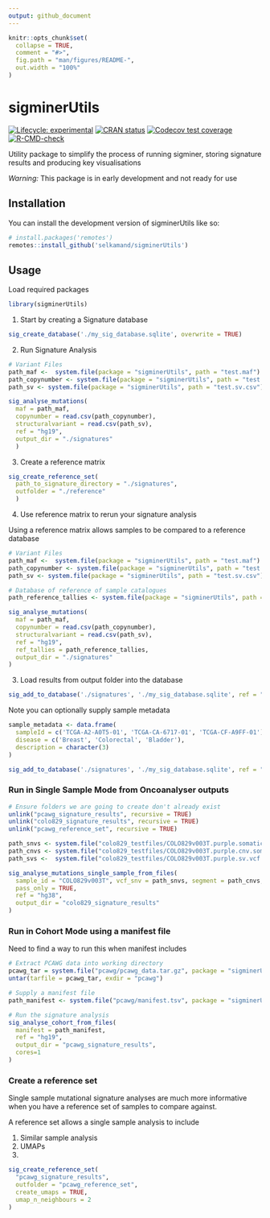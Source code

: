 ```yaml
---
output: github_document
---
```


<!-- README.md is generated from README.Rmd. Please edit that file -->

```r
knitr::opts_chunk$set(
  collapse = TRUE,
  comment = "#>",
  fig.path = "man/figures/README-",
  out.width = "100%"
)
```

# sigminerUtils

<!-- badges: start -->
[![Lifecycle: experimental](https://img.shields.io/badge/lifecycle-experimental-orange.svg)](https://lifecycle.r-lib.org/articles/stages.html#experimental)
[![CRAN status](https://www.r-pkg.org/badges/version/sigminerUtils)](https://CRAN.R-project.org/package=sigminerUtils)
[![Codecov test coverage](https://codecov.io/gh/selkamand/sigminerUtils/branch/master/graph/badge.svg)](https://app.codecov.io/gh/selkamand/sigminerUtils?branch=master)
[![R-CMD-check](https://github.com/selkamand/sigminerUtils/actions/workflows/R-CMD-check.yaml/badge.svg)](https://github.com/selkamand/sigminerUtils/actions/workflows/R-CMD-check.yaml)
<!-- badges: end -->


Utility package to simplify the process of running sigminer, storing signature results and producing key visualisations

*Warning:* This package is in early development and not ready for use


## Installation

You can install the development version of sigminerUtils like so:

``` r
# install.packages('remotes')
remotes::install_github('selkamand/sigminerUtils')
```

## Usage

Load required packages

```r
library(sigminerUtils)
```

1. Start by creating a Signature database

```r
sig_create_database('./my_sig_database.sqlite', overwrite = TRUE)
```


2. Run Signature Analysis

```r
# Variant Files
path_maf <-  system.file(package = "sigminerUtils", path = "test.maf") 
path_copynumber <- system.file(package = "sigminerUtils", path = "test.copynumber.csv") 
path_sv <- system.file(package = "sigminerUtils", path = "test.sv.csv") 

sig_analyse_mutations(
  maf = path_maf, 
  copynumber = read.csv(path_copynumber),
  structuralvariant = read.csv(path_sv),
  ref = "hg19", 
  output_dir = "./signatures"
  )
```

3. Create a reference matrix

```r
sig_create_reference_set(
  path_to_signature_directory = "./signatures",
  outfolder = "./reference"
  )
```



4. Use reference matrix to rerun your signature analysis

Using a reference matrix allows samples to be compared to a reference database

```r
# Variant Files
path_maf <-  system.file(package = "sigminerUtils", path = "test.maf")
path_copynumber <- system.file(package = "sigminerUtils", path = "test.copynumber.csv") 
path_sv <- system.file(package = "sigminerUtils", path = "test.sv.csv") 

# Database of reference of sample catalogues
path_reference_tallies <- system.file(package = "sigminerUtils", path = "reference/refmatrix.tally.parquet")

sig_analyse_mutations(
  maf = path_maf, 
  copynumber = read.csv(path_copynumber),
  structuralvariant = read.csv(path_sv),
  ref = "hg19", 
  ref_tallies = path_reference_tallies,
  output_dir = "./signatures"
)

```


3. Load results from output folder into the database

```r
sig_add_to_database('./signatures', './my_sig_database.sqlite', ref = "hg19")
```
Note you can optionally supply sample metadata

```r
sample_metadata <- data.frame(
  sampleId = c('TCGA-A2-A0T5-01', 'TCGA-CA-6717-01', 'TCGA-CF-A9FF-01'),
  disease = c('Breast', 'Colorectal', 'Bladder'),
  description = character(3)
)

sig_add_to_database('./signatures', './my_sig_database.sqlite', ref = "hg19", metadata = sample_metadata)
```


### Run in Single Sample Mode from Oncoanalyser outputs

```r

# Ensure folders we are going to create don't already exist
unlink("pcawg_signature_results", recursive = TRUE)
unlink("colo829_signature_results", recursive = TRUE)
unlink("pcawg_reference_set", recursive = TRUE)
```

```r
path_snvs <- system.file("colo829_testfiles/COLO829v003T.purple.somatic.vcf.gz", package = "sigminerUtils")
path_cnvs <- system.file("colo829_testfiles/COLO829v003T.purple.cnv.somatic.tsv", package = "sigminerUtils")
path_svs <-  system.file("colo829_testfiles/COLO829v003T.purple.sv.vcf.gz", package = "sigminerUtils")

sig_analyse_mutations_single_sample_from_files(
  sample_id = "COLO829v003T", vcf_snv = path_snvs, segment = path_cnvs, vcf_sv = path_svs,
  pass_only = TRUE,
  ref = "hg38",
  output_dir = "colo829_signature_results"
)
```


### Run in Cohort Mode using a manifest file

Need to find a way to run this when manifest includes 

```r
# Extract PCAWG data into working directory
pcawg_tar = system.file("pcawg/pcawg_data.tar.gz", package = "sigminerUtils")
untar(tarfile = pcawg_tar, exdir = "pcawg")

# Supply a manifest file
path_manifest <- system.file("pcawg/manifest.tsv", package = "sigminerUtils")

# Run the signature analysis
sig_analyse_cohort_from_files(
  manifest = path_manifest,
  ref = "hg19",
  output_dir = "pcawg_signature_results", 
  cores=1
)
```

### Create a reference set

Single sample mutational signature analyses are much more informative when you
have a reference set of samples to compare against.

A reference set allows a single sample analysis to include

1. Similar sample analysis
2. UMAPs
3. 

```r
sig_create_reference_set(
  "pcawg_signature_results", 
  outfolder = "pcawg_reference_set", 
  create_umaps = TRUE, 
  umap_n_neighbours = 2
)
```
